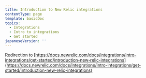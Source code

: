 ```yaml
---
title: Introduction to New Relic integrations
contentType: page
template: basicDoc
topics:
  - Integrations
  - Intro to integrations
  - Get started
japaneseVersion: ''
---
```


Redirection to [https://docs.newrelic.com/docs/integrations/intro-integrations/get-started/introduction-new-relic-integrations](https://docs.newrelic.com/docs/integrations/intro-integrations/get-started/introduction-new-relic-integrations)
